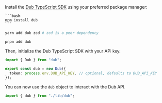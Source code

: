 <Steps titleSize="h3">

<Step title="Install">

Install the [Dub TypeScript SDK](/sdks/typescript/overview) using your preferred package manager:

<Tabs>
  <Tab title="npm">

    ```bash
    npm install dub
    ```

  </Tab>
  <Tab title="yarn">
  
  ```bash
  yarn add dub zod # zod is a peer dependency
  ```
  
  </Tab>
  
  <Tab title="pnpm">
  
  ```bash 
  pnpm add dub 
  ```
  
  </Tab>
</Tabs>

</Step>

<Step title="Initialize">

Then, initialize the Dub TypeScript SDK with your API key.

```typescript lib/dub.ts
import { Dub } from "dub";

export const dub = new Dub({
  token: process.env.DUB_API_KEY, // optional, defaults to DUB_API_KEY env variable
});
```

You can now use the `dub` object to interact with the Dub API.

```typescript
import { dub } from "./lib/dub";
```

</Step>

</Steps>
